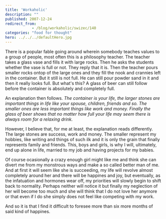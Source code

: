 ```yaml
---
title: 'Workaholic'
description: ""
published: 2007-12-24
redirect_from: 
            - /blog/workaholic/swizec/140
categories: "food for thought"
hero: ../../../defaultHero.jpg
---
```

There is a popular fable going around wherein somebody teaches values to a group of people, most often this is a philosophy teacher. The teacher takes a glass vase and fills it with large rocks. Then he asks the students whether the vase is full or not. They reply that it is. Then the teacher pours smaller rocks ontop of the large ones and they fill the nook and crannies left in the container. But it still is not full. He can still pour powder sand in it and then it really looks full. But what&#x27;s this? A glass of beer can still follow before the container is absolutely and completely full.

An explanation then follows. _The container is your life, the larger stones are important things in life like your spouse, children, friends and so. The smaller ones are less important things like work and money. Finally the glass of beer shows that no matter how full your life may seem there is always room for a relaxing drink._

However, I believe that, for me at least, the explanation reads differently. The large stones are success, work and money. The smaller represent my hobbies, like writing and things of such ilk and it is only the grain that finally represents family and friends. This, boys and girls, is why I will, ultimately, end up alone in life, married to my job and having projects for my babies.

Of course ocasionally a crazy enough girl might like me and think she can divert me from my monstrous ways and make a so called better man of me. And at first it will seem like she is succeeding, my life will revolve almost completely around her and there will be happines and joy, but eventually, as the infatuation and hormones wear off, my priorities will slowly begin to shift back to normality. Perhaps neither will notice it but finally my neglection of her will become too much and she will think that I do not love her anymore or that even if I do she simply does not feel like competing with my work.

And so it is that I find it difficult to foresee more than six more months of said kind of happines.